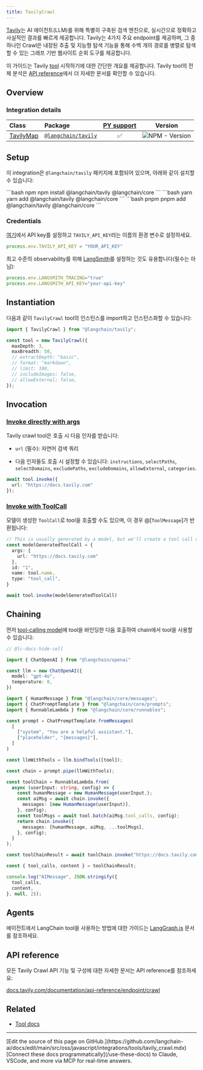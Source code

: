```yaml
---
title: TavilyCrawl
---
```


[Tavily](https://tavily.com/)는 AI 에이전트(LLM)를 위해 특별히 구축된 검색 엔진으로, 실시간으로 정확하고 사실적인 결과를 빠르게 제공합니다. Tavily는 4가지 주요 endpoint를 제공하며, 그 중 하나인 Crawl은 내장된 추출 및 지능형 탐색 기능을 통해 수백 개의 경로를 병렬로 탐색할 수 있는 그래프 기반 웹사이트 순회 도구를 제공합니다.

이 가이드는 Tavily [tool](/oss/javascript/integrations/tools/) 시작하기에 대한 간단한 개요를 제공합니다. Tavily tool의 전체 분석은 [API reference](https://v03.api.js.langchain.com/modules/_langchain_tavily.html)에서 더 자세한 문서를 확인할 수 있습니다.

## Overview

### Integration details

| Class | Package | [PY support](https://python.langchain.com/docs/integrations/tools/tavily_search/) | Version |
| :--- | :--- | :---: | :---: |
| [TavilyMap](https://api.js.langchain.com/classes/_langchain_tavily.TavilyCrawl.html) | [`@langchain/tavily`](https://www.npmjs.com/package/@langchain/tavily) | ✅ |  ![NPM - Version](https://img.shields.io/npm/v/@langchain/tavily?style=flat-square&label=%20&) |

## Setup

이 integration은 `@langchain/tavily` 패키지에 포함되어 있으며, 아래와 같이 설치할 수 있습니다:

<CodeGroup>
```bash npm
npm install @langchain/tavily @langchain/core
```
```bash yarn
yarn add @langchain/tavily @langchain/core
```
```bash pnpm
pnpm add @langchain/tavily @langchain/core
```
</CodeGroup>

### Credentials

[여기](https://app.tavily.com)에서 API key를 설정하고 `TAVILY_API_KEY`라는 이름의 환경 변수로 설정하세요.

```typescript
process.env.TAVILY_API_KEY = "YOUR_API_KEY"
```

최고 수준의 observability를 위해 [LangSmith](https://smith.langchain.com/)를 설정하는 것도 유용합니다(필수는 아님):

```typescript
process.env.LANGSMITH_TRACING="true"
process.env.LANGSMITH_API_KEY="your-api-key"
```

## Instantiation

다음과 같이 `TavilyCrawl` tool의 인스턴스를 import하고 인스턴스화할 수 있습니다:

```typescript
import { TavilyCrawl } from "@langchain/tavily";

const tool = new TavilyCrawl({
  maxDepth: 3,
  maxBreadth: 50,
  // extractDepth: "basic",
  // format: "markdown",
  // limit: 100,
  // includeImages: false,
  // allowExternal: false,
});
```

## Invocation

### [Invoke directly with args](/oss/javascript/langchain/tools)

Tavily crawl tool은 호출 시 다음 인자를 받습니다:

* `url` (필수): 자연어 검색 쿼리

* 다음 인자들도 호출 시 설정할 수 있습니다: `instructions`, `selectPaths`, `selectDomains`, `excludePaths`, `excludeDomains`, `allowExternal`, `categories`.

```typescript
await tool.invoke({
  url: "https://docs.tavily.com"
});
```

### [Invoke with ToolCall](/oss/javascript/langchain/tools)

모델이 생성한 `ToolCall`로 tool을 호출할 수도 있으며, 이 경우 @[`ToolMessage`]가 반환됩니다:

```typescript
// This is usually generated by a model, but we'll create a tool call directly for demo purposes.
const modelGeneratedToolCall = {
  args: {
    url: "https://docs.tavily.com"
  },
  id: "1",
  name: tool.name,
  type: "tool_call",
}

await tool.invoke(modelGeneratedToolCall)
```

## Chaining

먼저 [tool-calling model](/oss/javascript/langchain/tools/)에 tool을 바인딩한 다음 호출하여 chain에서 tool을 사용할 수 있습니다:

```typescript
// @lc-docs-hide-cell

import { ChatOpenAI } from "@langchain/openai"

const llm = new ChatOpenAI({
  model: "gpt-4o",
  temperature: 0,
})
```

```typescript
import { HumanMessage } from "@langchain/core/messages";
import { ChatPromptTemplate } from "@langchain/core/prompts";
import { RunnableLambda } from "@langchain/core/runnables";

const prompt = ChatPromptTemplate.fromMessages(
  [
    ["system", "You are a helpful assistant."],
    ["placeholder", "{messages}"],
  ]
)

const llmWithTools = llm.bindTools([tool]);

const chain = prompt.pipe(llmWithTools);

const toolChain = RunnableLambda.from(
  async (userInput: string, config) => {
    const humanMessage = new HumanMessage(userInput,);
    const aiMsg = await chain.invoke({
      messages: [new HumanMessage(userInput)],
    }, config);
    const toolMsgs = await tool.batch(aiMsg.tool_calls, config);
    return chain.invoke({
      messages: [humanMessage, aiMsg, ...toolMsgs],
    }, config);
  }
);

const toolChainResult = await toolChain.invoke("https://docs.tavily.com");
```

```typescript
const { tool_calls, content } = toolChainResult;

console.log("AIMessage", JSON.stringify({
  tool_calls,
  content,
}, null, 2));
```

## Agents

에이전트에서 LangChain tool을 사용하는 방법에 대한 가이드는 [LangGraph.js](https://langchain-ai.github.io/langgraphjs/how-tos/#tool-calling) 문서를 참조하세요.

## API reference

모든 Tavily Crawl API 기능 및 구성에 대한 자세한 문서는 API reference를 참조하세요:

[docs.tavily.com/documentation/api-reference/endpoint/crawl](https://docs.tavily.com/documentation/api-reference/endpoint/crawl)

## Related

* [Tool docs](/oss/javascript/langchain/tools)

---

<Callout icon="pen-to-square" iconType="regular">
    [Edit the source of this page on GitHub.](https://github.com/langchain-ai/docs/edit/main/src/oss/javascript/integrations/tools/tavily_crawl.mdx)
</Callout>
<Tip icon="terminal" iconType="regular">
    [Connect these docs programmatically](/use-these-docs) to Claude, VSCode, and more via MCP for    real-time answers.
</Tip>
